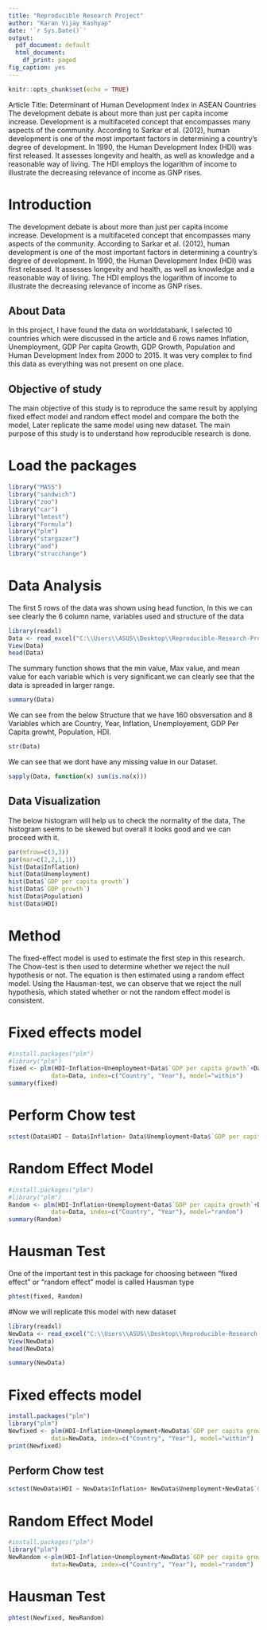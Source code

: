 ```yaml
---
title: "Reproducible Research Project"
author: "Karan Vijay Kashyap"
date: '`r Sys.Date()`'
output:
  pdf_document: default
  html_document:
    df_print: paged
fig_caption: yes
---
```


```r
knitr::opts_chunk$set(echo = TRUE)
```
\centering

\raggedright

\abstract
Article Title: Determinant of Human Development Index in ASEAN Countries
The development debate is about more than just per capita income increase. Development is a multifaceted concept that encompasses many aspects of the community. According to Sarkar et al. (2012), human development is one of the most important factors in determining a country's degree of development. In 1990, the Human Development Index (HDI) was first released. It assesses longevity and health, as well as knowledge and a reasonable way of living. The HDI employs the logarithm of income to illustrate the decreasing relevance of income as GNP rises.

\newpage 
# Introduction
The development debate is about more than just per capita income increase. Development is a multifaceted concept that encompasses many aspects of the community. According to Sarkar et al. (2012), human development is one of the most important factors in determining a country's degree of development. In 1990, the Human Development Index (HDI) was first released. It assesses longevity and health, as well as knowledge and a reasonable way of living. The HDI employs the logarithm of income to illustrate the decreasing relevance of income as GNP rises.

## About Data
In this project, I have found the data on worlddatabank, I selected 10 countries which were discussed in the article and 6 rows names Inflation, Unemployment, GDP Per capita Growth, GDP Growth, Population and Human Development Index from 2000 to 2015. It was very complex to find this data as everything was not present on one place.

## Objective of study
The main objective of this study is to reproduce the same result by applying fixed effect model and random effect model and compare the both the model, Later replicate the same model using new dataset. The main purpose of this study is to understand how reproducible research is done.

\newpage

# Load the packages

```r
library("MASS")
library("sandwich")
library("zoo")
library("car")
library("lmtest")
library("Formula")
library("plm")
library("stargazer")
library("aod")
library("strucchange")
```
# Data Analysis
The first 5 rows of the data was shown using head function, In this we can see clearly the 6 column name, variables used and structure of the data

```r
library(readxl)
Data <- read_excel("C:\\Users\\ASUS\\Desktop\\Reproducible-Research-Project\\Data.xlsx")
View(Data)
head(Data)
```

The summary function shows that the min value, Max value, and mean value for each variable which is very significant.we can clearly see that the data is spreaded in larger range.
```r
summary(Data)
```
We can see from the below Structure that we have 160 obsversation and 8 Variables which are Country, Year, Inflation, Unemployement, GDP Per Capita growht, Population, HDI.
```r
str(Data)
```
We can see that we dont have any missing value in our Dataset.
```r
sapply(Data, function(x) sum(is.na(x)))
```

## Data Visualization
The below histogram will help us to check the normality of the data, 
The histogram seems to be skewed but overall it looks good and we can proceed with it.
```r
par(mfrow=c(3,3))
par(mar=c(2,2,1,1))
hist(Data$Inflation)
hist(Data$Unemployment)
hist(Data$`GDP per capita growth`)
hist(Data$`GDP growth`)
hist(Data$Population)
hist(Data$HDI)

```

# Method
The fixed-effect model is used to estimate the first step in this research. The Chow-test is then used to determine whether we reject the null hypothesis or not. The equation is then estimated using a random effect model. Using the Hausman-test, we can observe that we reject the null hypothesis, which stated whether or not the random effect model is consistent.

# Fixed effects model

```r
#install.packages("plm")
#library("plm")
fixed <- plm(HDI~Inflation+Unemployment+Data$`GDP per capita growth`+Data$`GDP growth`+Population, 
            data=Data, index=c("Country", "Year"), model="within")
summary(fixed)
```
# Perform Chow test
```r
sctest(Data$HDI ~ Data$Inflation+ Data$Unemployment+Data$`GDP per capita growth`+Data$`GDP growth`+Data$Population, type = "Chow", point = 10)

```


# Random Effect Model

```r
#install.packages("plm")
#library("plm")
Random <- plm(HDI~Inflation+Unemployment+Data$`GDP per capita growth`+Data$`GDP growth`+Population, 
            data=Data, index=c("Country", "Year"), model="random")
summary(Random)

```

# Hausman Test
One of the important test in this package for choosing between "fixed effect" or "random effect" model is called Hausman type

```r
phtest(fixed, Random)
```
#Now we will replicate this model with new dataset 

```r
library(readxl)
NewData <- read_excel("C:\\Users\\ASUS\\Desktop\\Reproducible-Research-Project\\NewData.xlsx")
View(NewData)
head(NewData)
```

```r
summary(NewData)
```

# Fixed effects model

```r
install.packages("plm")
library("plm")
Newfixed <- plm(HDI~Inflation+Unemployment+NewData$`GDP per capita growth`+NewData$`GDP growth`+Population, 
            data=NewData, index=c("Country", "Year"), model="within")
print(Newfixed)
```
## Perform Chow test
```r
sctest(NewData$HDI ~ NewData$Inflation+ NewData$Unemployment+NewData$`GDP per capita growth`+NewData$`GDP growth`+NewData$Population, type = "Chow", point = 10)

```
# Random Effect Model
```r
#install.packages("plm")
library("plm")
NewRandom <-plm(HDI~Inflation+Unemployment+NewData$`GDP per capita growth`+NewData$`GDP growth`+Population, 
            data=NewData, index=c("Country", "Year"), model="random")
```
# Hausman Test
```r
phtest(Newfixed, NewRandom)
```












